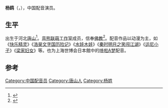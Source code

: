 {{配音演员
|名字 = 杨鸥
|英文名 = Catherine
|國籍 = {{PRC}}
|出生地 = {{CHN}}[[河北|河北]][[唐山|唐山]]
|生年 = 1982
|生月 = 10
|生日 = 28
|配演語言 = [[中文|中文]]
|代表作 = 《[[中国惊奇先生|中国惊奇先生]]》黄艳丽<ref>[http://comic.qq.com/jqxs30e/jq30e1.htm 告白书-腾讯动漫官方网站-腾讯游戏]</ref><br/>《[[爱神巧克力|爱神巧克力]]》唐萱<ref>[http://www.gy456.com/gc/7832/play-0-0.html 爱神巧克力：第01话]{{Dead link|date=2018年10月 |bot=InternetArchiveBot |fix-attempted=yes }}</ref>
}}
'''杨鸥'''（{{lang-en|Catherine Yang}}，{{bd|1982年|10月28日}}），中国配音演员。

==生平==
出生于河北[[唐山|唐山]]<ref>{{Cite web |url=http://tv.sohu.com/star/NzEzMzY2X+adqOm4pQ==.shtml |title=搜狐视频 |access-date=2017-02-23 |archive-date=2020-11-08 |archive-url=https://web.archive.org/web/20201108092154/http://tv.sohu.com/star/NzEzMzY2X+adqOm4pQ==.shtml |dead-url=no }}</ref>。[[音熊联萌工作室|音熊联萌工作室]]成员，信奉[[佛教|佛教]]<ref>{{Cite web |url=http://people.mtime.com/2038150/details.html#biography |title=杨鸥 - 个人档案 |access-date=2017-02-24 |archive-date=2020-11-08 |archive-url=https://web.archive.org/web/20201108092141/http://people.mtime.com/2038150/details.html#biography |dead-url=no }}</ref>。配音作品以动漫为主，如《[[快乐精灵|快乐精灵]]》《[[浩昊文字国历险记|浩昊文字国历险记]]》《[[水娃木娃|水娃木娃]]》《[[秦时明月之笑闯江湖|秦时明月之笑闯江湖]]》《[[运尼小子|运尼小子]]》《[[梁家妇女|梁家妇女]]》等。也为上海世博会日本館中的[[哆啦A梦_(角色)|哆啦A梦]]配音。

==参考==
{{reflist}}

{{音熊联萌工作室}}
{{Authority control}}
{{DEFAULTSORT:Y}}
[[Category:中国配音员|Category:中国配音员]]
[[Category:唐山人|Category:唐山人]]
[[Category:杨姓|Category:杨姓]]